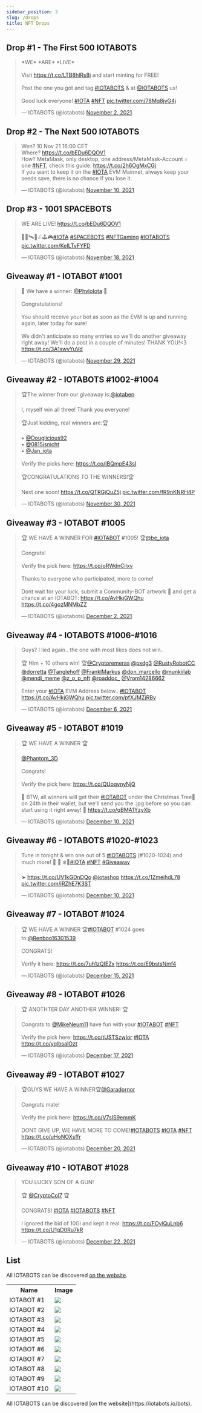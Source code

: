 ```yaml
---
sidebar_position: 3
slug: /drops
title: NFT Drops
---
```


## Drop #1 - The First 500 IOTABOTS

[](https://twitter.com/i/status/1455610801021202438)

<div>
<blockquote class="twitter-tweet" data-theme="dark"><p lang="en" dir="ltr">*WE* *ARE* *LIVE*<br /><br />Visit <a href="https://t.co/LTB8hlRs8j">https://t.co/LTB8hlRs8j</a> and start minting for FREE!<br /><br />Post the one you got and tag <a href="https://twitter.com/hashtag/IOTABOTS?src=hash&amp;ref_src=twsrc%5Etfw">#IOTABOTS</a> &amp; at <a href="https://twitter.com/iotabots?ref_src=twsrc%5Etfw">@IOTABOTS</a> us!<br /><br />Good luck everyone! <a href="https://twitter.com/hashtag/IOTA?src=hash&amp;ref_src=twsrc%5Etfw">#IOTA</a> <a href="https://twitter.com/hashtag/NFT?src=hash&amp;ref_src=twsrc%5Etfw">#NFT</a> <a href="https://t.co/78Mq8jyG4j">pic.twitter.com/78Mq8jyG4j</a></p>&mdash; IOTABOTS (@iotabots) <a href="https://twitter.com/iotabots/status/1455610801021202438?ref_src=twsrc%5Etfw">November 2, 2021</a></blockquote>
</div>

## Drop #2 - The Next 500 IOTABOTS

<blockquote class="twitter-tweet"><p lang="en" dir="ltr">Wen? 10 Nov 21 16:00 CET<br>Where? <a href="https://t.co/bEDu6DQOV1">https://t.co/bEDu6DQOV1</a><br>How? MetaMask, only desktop, one address/MetaMask-Account = one <a href="https://twitter.com/hashtag/NFT?src=hash&amp;ref_src=twsrc%5Etfw">#NFT</a>, check this guide: <a href="https://t.co/2h6OgMxCGj">https://t.co/2h6OgMxCGj</a><br>If you want to keep it on the <a href="https://twitter.com/hashtag/IOTA?src=hash&amp;ref_src=twsrc%5Etfw">#IOTA</a> EVM Mainnet, always keep your seeds save, there is no chance if you lose it.</p>&mdash; IOTABOTS (@iotabots) <a href="https://twitter.com/iotabots/status/1458399851448881156?ref_src=twsrc%5Etfw">November 10, 2021</a></blockquote>

## Drop #3 - 1001 SPACEBOTS

<blockquote class="twitter-tweet"><p lang="en" dir="ltr">WE ARE LIVE! <a href="https://t.co/bEDu6DQOV1">https://t.co/bEDu6DQOV1</a><br><br>🤖✨🛰️🚀☄️🕹️🎮<a href="https://twitter.com/hashtag/IOTA?src=hash&amp;ref_src=twsrc%5Etfw">#IOTA</a> <a href="https://twitter.com/hashtag/SPACEBOTS?src=hash&amp;ref_src=twsrc%5Etfw">#SPACEBOTS</a> <a href="https://twitter.com/hashtag/NFTGaming?src=hash&amp;ref_src=twsrc%5Etfw">#NFTGaming</a> <a href="https://twitter.com/hashtag/IOTABOTS?src=hash&amp;ref_src=twsrc%5Etfw">#IOTABOTS</a> <a href="https://t.co/KeILTvFYFD">pic.twitter.com/KeILTvFYFD</a></p>&mdash; IOTABOTS (@iotabots) <a href="https://twitter.com/iotabots/status/1461416013182947335?ref_src=twsrc%5Etfw">November 18, 2021</a></blockquote>

## Giveaway #1 - IOTABOT #1001

<blockquote class="twitter-tweet"><p lang="en" dir="ltr">🎉 We have a winner: <a href="https://twitter.com/PhyloIota?ref_src=twsrc%5Etfw">@PhyloIota</a> 🎉<br><br>Congratulations!<br><br>You should receive your bot as soon as the EVM is up and running again, later today for sure!<br><br>We didn&#39;t anticipate so many entries so we&#39;ll do another giveaway right away! We&#39;ll do a post in a couple of minutes! THANK YOU!&lt;3 <a href="https://t.co/3A1swvYuVd">https://t.co/3A1swvYuVd</a></p>&mdash; IOTABOTS (@iotabots) <a href="https://twitter.com/iotabots/status/1465346635639238657?ref_src=twsrc%5Etfw">November 29, 2021</a></blockquote> <script async src="https://platform.twitter.com/widgets.js" charset="utf-8"></script> 

## Giveaway #2 - IOTABOTS #1002-#1004

<blockquote class="twitter-tweet"><p lang="en" dir="ltr">🏆The winner from our giveaway is:<a href="https://twitter.com/iotaben?ref_src=twsrc%5Etfw">@iotaben</a> <br><br>I, myself win all three! Thank you everyone!<br><br>🏆Just kidding, real winners are:🏆<br><br>• <a href="https://twitter.com/Douglicious92?ref_src=twsrc%5Etfw">@Douglicious92</a><br>• <a href="https://twitter.com/0815isnicht?ref_src=twsrc%5Etfw">@0815isnicht</a><br>• <a href="https://twitter.com/Jan_iota?ref_src=twsrc%5Etfw">@Jan_iota</a><br><br>Verify the picks here: <a href="https://t.co/IBQmpE43sI">https://t.co/IBQmpE43sI</a> <br><br>🏆CONGRATULATIONS TO THE WINNERS!🏆<br><br>Next one soon! <a href="https://t.co/QTRGjQuZ5j">https://t.co/QTRGjQuZ5j</a> <a href="https://t.co/fR9nKNRH4P">pic.twitter.com/fR9nKNRH4P</a></p>&mdash; IOTABOTS (@iotabots) <a href="https://twitter.com/iotabots/status/1465708815156871181?ref_src=twsrc%5Etfw">November 30, 2021</a></blockquote> <script async src="https://platform.twitter.com/widgets.js" charset="utf-8"></script> 

## Giveaway #3 - IOTABOT #1005

<blockquote class="twitter-tweet"><p lang="en" dir="ltr">🏆 WE HAVE A WINNER FOR <a href="https://twitter.com/hashtag/IOTABOT?src=hash&amp;ref_src=twsrc%5Etfw">#IOTABOT</a> #1005! 🏆<a href="https://twitter.com/be_iota?ref_src=twsrc%5Etfw">@be_iota</a><br><br>Congrats!<br><br>Verify the pick here: <a href="https://t.co/oRWdnCilxv">https://t.co/oRWdnCilxv</a> <br><br>Thanks to everyone who participated, more to come! <br><br>Dont wait for your luck, submit a Community-BOT artwork 🎨 and get a chance at an IOTABOT: <a href="https://t.co/AvHkjGWQhu">https://t.co/AvHkjGWQhu</a> <a href="https://t.co/4gozMNMbZZ">https://t.co/4gozMNMbZZ</a></p>&mdash; IOTABOTS (@iotabots) <a href="https://twitter.com/iotabots/status/1466397041987395588?ref_src=twsrc%5Etfw">December 2, 2021</a></blockquote> <script async src="https://platform.twitter.com/widgets.js" charset="utf-8"></script> 

## Giveaway #4 - IOTABOTS #1006-#1016

<blockquote class="twitter-tweet"><p lang="en" dir="ltr">Guys? I lied again.. the one with most likes does not win..<br><br>🏆 Him + 10 others win! 🏆<a href="https://twitter.com/Cryptoremeras?ref_src=twsrc%5Etfw">@Cryptoremeras</a> <a href="https://twitter.com/pxdg3?ref_src=twsrc%5Etfw">@pxdg3</a> <a href="https://twitter.com/RustyRobotCC?ref_src=twsrc%5Etfw">@RustyRobotCC</a> <a href="https://twitter.com/dorretta?ref_src=twsrc%5Etfw">@dorretta</a> <a href="https://twitter.com/Tanglehoff?ref_src=twsrc%5Etfw">@Tanglehoff</a> <a href="https://twitter.com/FranklMarkus?ref_src=twsrc%5Etfw">@FranklMarkus</a> <a href="https://twitter.com/don_marcello?ref_src=twsrc%5Etfw">@don_marcello</a> <a href="https://twitter.com/munkiilab?ref_src=twsrc%5Etfw">@munkiilab</a> <a href="https://twitter.com/mendi_meme?ref_src=twsrc%5Etfw">@mendi_meme</a> <a href="https://twitter.com/z_o_p_nft?ref_src=twsrc%5Etfw">@z_o_p_nft</a> <a href="https://twitter.com/roaddoc_?ref_src=twsrc%5Etfw">@roaddoc_</a> <a href="https://twitter.com/Vrom14286662?ref_src=twsrc%5Etfw">@Vrom14286662</a> <br><br>Enter your <a href="https://twitter.com/hashtag/IOTA?src=hash&amp;ref_src=twsrc%5Etfw">#IOTA</a> EVM Address below.. <a href="https://twitter.com/hashtag/IOTABOT?src=hash&amp;ref_src=twsrc%5Etfw">#IOTABOT</a> <a href="https://t.co/AvHkjGWQhu">https://t.co/AvHkjGWQhu</a> <a href="https://t.co/pfXJMZjRBy">pic.twitter.com/pfXJMZjRBy</a></p>&mdash; IOTABOTS (@iotabots) <a href="https://twitter.com/iotabots/status/1467902637731373057?ref_src=twsrc%5Etfw">December 6, 2021</a></blockquote> <script async src="https://platform.twitter.com/widgets.js" charset="utf-8"></script> 

## Giveaway #5 - IOTABOT #1019

<blockquote class="twitter-tweet"><p lang="en" dir="ltr">🏆 WE HAVE A WINNER 🏆<br><br> <a href="https://twitter.com/Phantom_3D?ref_src=twsrc%5Etfw">@Phantom_3D</a><br><br>Congrats!<br><br>Verify the pick here: <a href="https://t.co/QUoqvnyNjQ">https://t.co/QUoqvnyNjQ</a> <br><br>🎁 BTW, all winners will get their <a href="https://twitter.com/hashtag/IOTABOT?src=hash&amp;ref_src=twsrc%5Etfw">#IOTABOT</a> under the Christmas Tree🎄 on 24th in their wallet, but we&#39;ll send you the .jpg before so you can start using it right away! 🎁 <a href="https://t.co/qBMA1YzyXb">https://t.co/qBMA1YzyXb</a></p>&mdash; IOTABOTS (@iotabots) <a href="https://twitter.com/iotabots/status/1469335856771178501?ref_src=twsrc%5Etfw">December 10, 2021</a></blockquote> <script async src="https://platform.twitter.com/widgets.js" charset="utf-8"></script> 

## Giveaway #6 - IOTABOTS #1020-#1023

<blockquote class="twitter-tweet"><p lang="en" dir="ltr">Tune in tonight &amp; win one out of 5 <a href="https://twitter.com/hashtag/IOTABOTS?src=hash&amp;ref_src=twsrc%5Etfw">#IOTABOTS</a> (#1020-1024) and much more! 🎁 🤖 ❄️💫<a href="https://twitter.com/hashtag/IOTA?src=hash&amp;ref_src=twsrc%5Etfw">#IOTA</a> <a href="https://twitter.com/hashtag/NFT?src=hash&amp;ref_src=twsrc%5Etfw">#NFT</a> <a href="https://twitter.com/hashtag/Giveaway?src=hash&amp;ref_src=twsrc%5Etfw">#Giveaway</a> <br><br>➤ <a href="https://t.co/UV1kGDnDQo">https://t.co/UV1kGDnDQo</a> <a href="https://twitter.com/iotashop?ref_src=twsrc%5Etfw">@iotashop</a> <a href="https://t.co/1ZmeihdL78">https://t.co/1ZmeihdL78</a> <a href="https://t.co/iRZhE7K3ST">pic.twitter.com/iRZhE7K3ST</a></p>&mdash; IOTABOTS (@iotabots) <a href="https://twitter.com/iotabots/status/1469337904417804288?ref_src=twsrc%5Etfw">December 10, 2021</a></blockquote> <script async src="https://platform.twitter.com/widgets.js" charset="utf-8"></script> 

## Giveaway #7 - IOTABOT #1024

<blockquote class="twitter-tweet"><p lang="en" dir="ltr">🏆 WE HAVE A WINNER 🏆<a href="https://twitter.com/hashtag/IOTABOT?src=hash&amp;ref_src=twsrc%5Etfw">#IOTABOT</a> #1024 goes to:<a href="https://twitter.com/Renboo16301539?ref_src=twsrc%5Etfw">@Renboo16301539</a><br><br>CONGRATS!<br><br>Verify it here: <a href="https://t.co/7uh1zQIEZx">https://t.co/7uh1zQIEZx</a> <a href="https://t.co/E9bstsNmf4">https://t.co/E9bstsNmf4</a></p>&mdash; IOTABOTS (@iotabots) <a href="https://twitter.com/iotabots/status/1471134969464602631?ref_src=twsrc%5Etfw">December 15, 2021</a></blockquote> <script async src="https://platform.twitter.com/widgets.js" charset="utf-8"></script> 

## Giveaway #8 - IOTABOT #1026

<blockquote class="twitter-tweet"><p lang="en" dir="ltr">🏆 ANOTHTER DAY ANOTHER WINNER! 🏆<br><br>Congrats to <a href="https://twitter.com/MikeNeum11?ref_src=twsrc%5Etfw">@MikeNeum11</a> have fun with your <a href="https://twitter.com/hashtag/IOTABOT?src=hash&amp;ref_src=twsrc%5Etfw">#IOTABOT</a> <a href="https://twitter.com/hashtag/NFT?src=hash&amp;ref_src=twsrc%5Etfw">#NFT</a><br><br>Verify the pick here: <a href="https://t.co/tUSTSzwIor">https://t.co/tUSTSzwIor</a> <a href="https://twitter.com/hashtag/IOTA?src=hash&amp;ref_src=twsrc%5Etfw">#IOTA</a> <a href="https://t.co/yqlbsaIOzt">https://t.co/yqlbsaIOzt</a></p>&mdash; IOTABOTS (@iotabots) <a href="https://twitter.com/iotabots/status/1471917714319056897?ref_src=twsrc%5Etfw">December 17, 2021</a></blockquote> <script async src="https://platform.twitter.com/widgets.js" charset="utf-8"></script> 

## Giveaway #9 - IOTABOT #1027

<blockquote class="twitter-tweet"><p lang="en" dir="ltr">🏆GUYS WE HAVE A WINNER🏆<a href="https://twitter.com/Garadornor?ref_src=twsrc%5Etfw">@Garadornor</a><br><br>Congrats mate!<br><br>Verify the pick here: <a href="https://t.co/V7sIS9emmK">https://t.co/V7sIS9emmK</a> <br><br>DONT GIVE UP, WE HAVE MORE TO COME!<a href="https://twitter.com/hashtag/IOTABOTS?src=hash&amp;ref_src=twsrc%5Etfw">#IOTABOTS</a> <a href="https://twitter.com/hashtag/IOTA?src=hash&amp;ref_src=twsrc%5Etfw">#IOTA</a> <a href="https://twitter.com/hashtag/NFT?src=hash&amp;ref_src=twsrc%5Etfw">#NFT</a> <a href="https://t.co/uHoNOXsffr">https://t.co/uHoNOXsffr</a></p>&mdash; IOTABOTS (@iotabots) <a href="https://twitter.com/iotabots/status/1473004312607563781?ref_src=twsrc%5Etfw">December 20, 2021</a></blockquote> <script async src="https://platform.twitter.com/widgets.js" charset="utf-8"></script> 

## Giveaway #10 - IOTABOT #1028

<blockquote class="twitter-tweet"><p lang="en" dir="ltr">YOU LUCKY SON OF A GUN!<br><br>🏆 <a href="https://twitter.com/CryptoCol7?ref_src=twsrc%5Etfw">@CryptoCol7</a> 🏆<br><br>CONGRATS! <a href="https://twitter.com/hashtag/IOTA?src=hash&amp;ref_src=twsrc%5Etfw">#IOTA</a> <a href="https://twitter.com/hashtag/IOTABOTS?src=hash&amp;ref_src=twsrc%5Etfw">#IOTABOTS</a> <a href="https://twitter.com/hashtag/NFT?src=hash&amp;ref_src=twsrc%5Etfw">#NFT</a><br><br>I ignored the bid of 10Gi and kept it real: <a href="https://t.co/FOylQuLnb6">https://t.co/FOylQuLnb6</a> <a href="https://t.co/U1gD0Ru7kR">https://t.co/U1gD0Ru7kR</a></p>&mdash; IOTABOTS (@iotabots) <a href="https://twitter.com/iotabots/status/1473667118977757186?ref_src=twsrc%5Etfw">December 22, 2021</a></blockquote> <script async src="https://platform.twitter.com/widgets.js" charset="utf-8"></script> 


## List

All IOTABOTS can be discovered [on the website](https://iotabots.io/bots).
<table>
  <tr>
    <th>Name</th>
    <th>Image</th>
  </tr>
  <tr>
    <td>IOTABOT #1</td>
    <td><img className="iotabot_image" src="https://assets.iotabots.io/1.png" />
</td>
  </tr>
  <tr>
    <td>IOTABOT #2</td>
    <td><img className="iotabot_image" src="https://assets.iotabots.io/2.png" />
</td>
  </tr>
  <tr>
    <td>IOTABOT #3</td>
    <td><img className="iotabot_image" src="https://assets.iotabots.io/3.png" />
</td>
  </tr>
  <tr>
    <td>IOTABOT #4</td>
    <td><img className="iotabot_image" src="https://assets.iotabots.io/4.png" />
</td>
  </tr>
  <tr>
    <td>IOTABOT #5</td>
    <td><img className="iotabot_image" src="https://assets.iotabots.io/5.png" />
</td>
  </tr>
  <tr>
    <td>IOTABOT #6</td>
    <td><img className="iotabot_image" src="https://assets.iotabots.io/6.png" />
</td>
  </tr>
  <tr>
    <td>IOTABOT #7</td>
    <td><img className="iotabot_image" src="https://assets.iotabots.io/7.png" />
</td>
  </tr>
  <tr>
    <td>IOTABOT #8</td>
    <td><img className="iotabot_image" src="https://assets.iotabots.io/8.png" />
</td>
  </tr>
  <tr>
    <td>IOTABOT #9</td>
    <td><img className="iotabot_image" src="https://assets.iotabots.io/9.png" />
</td>
  </tr>
  <tr>
    <td>IOTABOT #10</td>
    <td><img className="iotabot_image" src="https://assets.iotabots.io/10.png" />
</td>
  </tr>
</table>
All IOTABOTS can be discovered [on the website](https://iotabots.io/bots).
